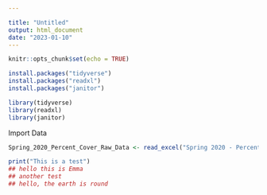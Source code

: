 ```yaml
---

title: "Untitled"
output: html_document
date: "2023-01-10"
---
```


```r
knitr::opts_chunk$set(echo = TRUE)
```

```r
install.packages("tidyverse")
install.packages("readxl")
install.packages("janitor")

library(tidyverse)
library(readxl)
library(janitor)

```

Import Data
```r
Spring_2020_Percent_Cover_Raw_Data <- read_excel("Spring 2020 - Percent Cover - Raw Data DNET.xlsx", sheet = "Sheet1")

```


```r
print("This is a test")
## hello this is Emma
## another test
## hello, the earth is round
```

